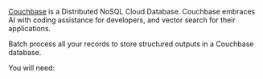 [Couchbase](https://couchbase.com) is a Distributed NoSQL Cloud Database. Couchbase embraces AI with coding assistance for developers, and vector search for their applications.

Batch process all your records to store structured outputs in a Couchbase database.

You will need:


<CouchbaseShared />
<CouchbaseSharedCLIAPI />